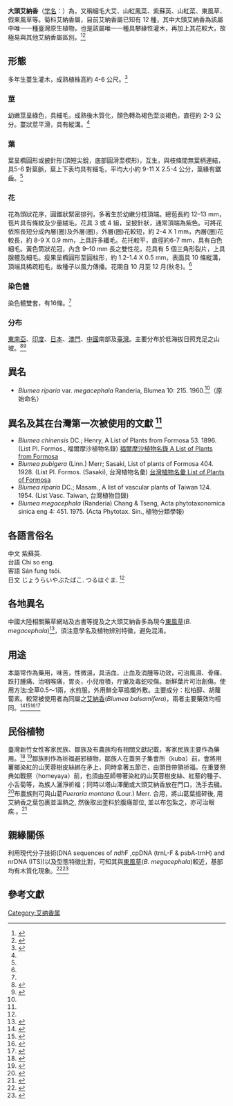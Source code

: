 {{Speciesbox
| name = 大頭艾纳香
| status = 
| status_system = 
| image =
| genus = Blumea
| species = megacephala
| authority = C.T.Chang & C.H.Yu
}}

'''大頭艾納香'''（[[学名|学名]]：{{lang|la|''Blumea megacephala''}}）為，又稱細毛大艾、山紅鳳菜、紫蘇英、山紅菜、東風草、假東風草等。菊科艾納香屬，目前艾納香屬已知有 12 種，其中大頭艾納香為該屬中唯一一種臺灣原生植物，也是該屬唯一一種具攀緣性灌木，再加上其花較大，故極易與其他艾納香屬區別。<ref name=":0">{{Cite web|url=http://tai2.ntu.edu.tw/PlantInfo/species-name.php?code=539%20017%2013%201|title=台灣植物資訊整合查詢系統。大頭艾納香。2014年06月20日更新。|accessdate=2017-03-20|work=tai2.ntu.edu.tw|archive-date=2017-02-27|archive-url=https://web.archive.org/web/20170227233814/http://tai2.ntu.edu.tw/PlantInfo/species-name.php?code=539%20017%2013%201|dead-url=no}}</ref><ref name=":1">{{Cite web|url=http://www.taiwanplant.org.tw/read.php/186.html|title=台灣原生植物保育協會。2011。大頭艾納香。|accessdate=2017-03-20|work=}}{{dead link|date=2017年12月 |bot=InternetArchiveBot |fix-attempted=yes }}</ref>

==形態==
多年生蔓生灌木，成熟植株高約 4-6 公尺。<ref name=":2">{{Cite journal|title=Compositae|author=PENG, Ching-I & CHUNG, Kuo-Fang; LI, Hui-Lin. |url=|journal= Flora of Taiwan, second edition.|issue=|doi=|others=|year=1998|volume=4|page=888|pmid=}}</ref>

=== 莖 ===
幼嫩莖呈綠色，具細毛，成熟後木質化，顏色轉為褐色至淡褐色，直徑約 2-3 公分。蔓狀莖平滑，具有縱溝。<ref name=":2" />

=== 葉 ===
葉呈橢圓形或披針形(頂短尖銳，底部圓滑至楔形)，互生，與枝條間無葉柄連結，具5-6 對葉脈，葉上下表均具有細毛，平均大小約 9-11 X 2.5-4 公分，葉緣有鋸齒。<ref name=":2" />

=== 花 ===
花為頭狀花序，圓錐狀緊密排列，多著生於幼嫩分枝頂端。總苞長約 12–13 mm，苞片具有條紋及少量絨毛。花具 3 或 4 組，呈披針狀，通常頂端為紫色。可將花依照長短分成內層(圈)及外層(圈)，外層(圈)花較短，約 2-4 X 1 mm，內層(圈)花較長，約 8-9 X 0.9 mm，上具許多纖毛。花托較平，直徑約6-7 mm，具有白色細毛。黃色筒狀花冠，內含 9–10 mm 長之雙性花，花具有 5 個三角形裂片，上具腺體及細毛。瘦果呈橢圓形至圓柱形，約 1.2-1.4 X 0.5 mm，表面具 10 條縱溝，頂端具稀疏粗毛，故種子以風力傳播。花期自 10 月至 12 月(秋冬)。<ref name=":2" />

===染色體===
染色體雙套，有16條。<ref name=":2" />

===分布===
[[東南亞|東南亞]]、[[印度|印度]]、[[日本|日本]]、[[澳門|澳門]]、[[中國|中國]]南部及[[臺灣|臺灣]]。主要分布於低海拔日照充足之山坡。<ref name=":3">{{Cite journal|title=Wild flowers of Taiwan - the 1300 species found in the lower elevation (台灣的野花 - 低海拔篇1300種)|author=W. C. Lin.|url=|journal= Flora of Taiwan, second edition.|issue=|doi=|others=|year=2005|volume=|page=|pmid=}}</ref><ref name=":4">{{Cite web|url=http://taibif.tw/zh/namecode/202417|title=台灣生物多樣性資訊入口網 。大頭艾納香。|accessdate=2017-03-20|work=|archive-date=2019-03-27|archive-url=https://web.archive.org/web/20190327163955/http://taibif.tw/zh/namecode/202417|dead-url=no}}</ref>

== 異名 ==

* ''Blumea riparia'' var. ''megacephala''  Randeria, Blumea 10: 215. 1960.<ref name=":0" />（原始命名）

== 異名及其在台灣第一次被使用的文獻 <ref name=":0" />==

* ''Blumea chinensis'' DC.; Henry, A List of Plants from Formosa 53. 1896.  (List Pl. Formos., 福爾摩沙植物名錄)  [http://tai2.ntu.edu.tw/ebook/ebookpage.php?volume=0&book=List%20Pl.%20Formos.&page=53 福爾摩沙植物名錄  A List of Plants from Formosa] {{Wayback|url=http://tai2.ntu.edu.tw/ebook/ebookpage.php?volume=0&book=List%20Pl.%20Formos.&page=53 |date=20170403015139 }}
* ''Blumea pubigera'' (Linn.) Merr; Sasaki, List of plants of Formosa 404. 1928.  (List Pl. Formos. (Sasaki), 台灣植物名彙)  [http://tai2.ntu.edu.tw/ebook/ebookpage.php?volume=0&book=List%20Pl.%20Formos.%20(Sasaki)&page=404 台灣植物名彙  List of Plants of Formosa] {{Wayback|url=http://tai2.ntu.edu.tw/ebook/ebookpage.php?volume=0&book=List%20Pl.%20Formos.%20(Sasaki)&page=404 |date=20170403014717 }}
* ''Blumea riparia'' DC.; Masam., A list of vascular plants of Taiwan 124. 1954.  (List Vasc. Taiwan, 台灣植物目錄)
* ''Blumea megacephala'' (Randeria) Chang & Tseng, Acta phytotaxonomica sinica eng 4: 451. 1975.  (Acta Phytotax. Sin., 植物分類學報)

== 各語言俗名 ==
中文	紫蘇英.
<br />台語	Chí so eng.
<br />客語	Sán fung tsŏi.
<br />日文	じょうらいやぶたばこ. つるはぐま. <ref name=":1" />

==各地異名==
中國大陸相關藥草網站及古書等提及之大頭艾納香多為現今[[東風草|東風草]](''B. megacephala'')<ref name=":5">{{Cite web|url=http://tw.medvov.com/view.aspx?lid=ead5fa84-a53f-41b7-9c75-bc99f532c553|title=大頭艾納香。愛醫網。|accessdate=2017-03-20|work=|author=|archive-date=2017-04-04|archive-url=https://web.archive.org/web/20170404235050/http://tw.medvov.com/view.aspx?lid=ead5fa84-a53f-41b7-9c75-bc99f532c553|dead-url=yes}}</ref>，須注意學名及植物辨別特徵，避免混淆。

==用途==
本屬常作為藥用，味苦，性微溫，具活血、止血及消腫等功效，可治風濕、骨痛、跌打腫痛、治咽喉痛，胃炎，小兒疳積，疔瘡及毒蛇咬傷。新鮮葉片可治創傷。使用方法:全草0.5～1兩，水煎服。外用鮮全草搗爛外敷。主要成分：松柏醇、胡蘿蔔素。較常被使用者為同屬之[[:艾纳香|艾納香]](''Blumea balsamifera'')，兩者主要藥效均相同。<ref name=":6">{{Cite journal|title=藥用植物之開發與種原之保存（4-4）|author=林俊義|url=|journal= Yearbook of Chinese Medicine and Pharmacy|issue=7|doi=|others=|year=2005|volume=23|page=279-492|pmid=}}</ref><ref name=":7">{{Cite web|url=http://kplant.biodiv.tw/%E5%A4%A7%E9%A0%AD%E8%89%BE%E7%B4%8D%E9%A6%99/%E5%A4%A7%E9%A0%AD%E8%89%BE%E7%B4%8D%E9%A6%99.htm|title=大頭艾納香。2013年04月19日更新。|accessdate=2017-03-20|work=|author=莊溪|archive-date=2020-06-27|archive-url=https://web.archive.org/web/20200627064103/http://kplant.biodiv.tw/%E5%A4%A7%E9%A0%AD%E8%89%BE%E7%B4%8D%E9%A6%99/%E5%A4%A7%E9%A0%AD%E8%89%BE%E7%B4%8D%E9%A6%99.htm|dead-url=no}}</ref><ref name=":8">{{Cite journal|title=台灣產大頭艾納香之鎮痛及抗發炎研究。|author=林秀昀|url=|journal= 中國醫藥大學中國藥學暨中藥資源學系碩士班學位論文|issue=|doi=|others=|year=2013|volume=|page=|pmid=}}</ref><ref name=":9">{{Cite book|title=Taiwanese Native Medicinal Plants: Phytopharmacology and Therapeutic Values|author=Thomas S. C. Li|url=https://archive.org/details/taiwanesenativem0000lith|journal= |issue=|doi=|others=|year=2006|volume=|page=[https://archive.org/details/taiwanesenativem0000lith/page/15 15]|pmid=}}</ref>

== 民俗植物 ==
臺灣新竹女性客家民族、鄒族及布農族均有相關文獻記載，客家民族主要作為藥用。<ref name=":10">{{Cite journal|title=Plant use knowledge of Hakka ethnobotany in Beipu township, Hsinchu county. Master thesis|author=Hui-Chun Hsu.|url=|journal=National Pingtung University of Science and Technology|issue=|doi=|others=|year=2007|volume=|page=|pmid=}}</ref>
<ref name=":11">{{Cite journal|title= A list of plants in Taiwan .|author=Yang.|url=|journal=National Pingtung University of Science and Technology|issue=|doi=|others=|year=1982|volume=|page=|pmid=}}</ref>鄒族則作為祈福避邪植物，鄒族人在蓋男子集會所（kuba）前，會將用薯榔染紅的山芙蓉樹皮絲綁在矛上，同時拿著五節芒，由頭目帶領祈福。在重要祭典如戰祭（homeyaya）前，也須由巫師帶著染紅的山芙蓉樹皮絲、紅藜的種子、小舌菊等，為族人灑淨祈福；同時以塔山澤蘭或大頭艾納香放在門口，洗手去穢。<ref name=":12">{{Cite web|url=|title=台湾祈福避邪植物。|accessdate=2017-03-31|work=|author=嚴新富}}</ref>布農族則可與山葛''Pueraria montana'' (Lour.) Merr. 合用，將山葛葉搗碎後, 用艾納香之葉包裹並溫熱之, 然後取出塗料於腹痛部位, 並以布包紮之，亦可治眼疾.。<ref name=":13">{{Cite web|url=http://www.cpami.gov.tw/chinese/index.php?option=com_content&view=article&id=7633&Itemid=104|title=玉山國家公園東部園區史前史之研究。|accessdate=2017-03-20|work=|author=|archive-date=2017-04-03|archive-url=https://web.archive.org/web/20170403023715/http://www.cpami.gov.tw/chinese/index.php?option=com_content&view=article&id=7633&Itemid=104|dead-url=no}}</ref>
== 親緣關係 ==
利用現代分子技術(DNA sequences of ''ndh''F ,cpDNA (trnL-F & psbA-trnH) and nrDNA (ITS))以及型態特徵比對，可知其與[[東風草|東風草]](''B. megacephala'')較近，基部均有木質化現象。<ref name=":14">{{Cite journal|title=Phylogenetic relationships in ''Blumea'' (Asteraceae: Inuleae)as evidenced by molecular and morphological data|author=P. Pornpongrungrueng1, F. Borchsenius1, M. Englund, A. A. Anderberg, M. H. G. Gustafsson|url=|journal=Pl Syst Evol  |issue=|doi=10.1007/s00606-007-0581-7|others=|year=2007|volume=269 |page=223–243|pmid=}}</ref><ref name=":15">{{Cite journal|title=Evolutionary relationships in the Asteraceae tribe Inuleae (incl. Plucheeae)evidenced by DNA sequences of ''ndh''F; with notes on the systematic positions of some aberrant genera|author=Arne A. Anderberg, Pia Eldena¨s, Randall J. Bayer, Markus Englund|url=|journal=Organisms, Diversity & Evolution |issue=|doi=10.1007/s00606-007-0581-7|others=|year=2005|volume=5|page=135–146|pmid=}}</ref>

==參考文獻==
{{Taxonbar|from=Q30946565}}

[[Category:艾纳香属|Category:艾纳香属]]